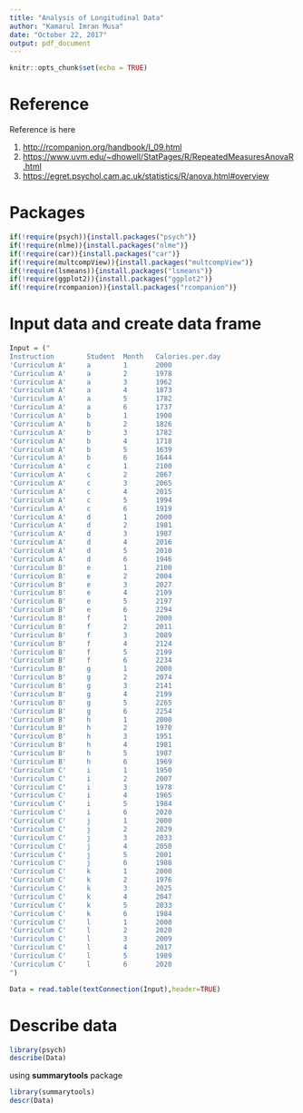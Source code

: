 ---
title: "Analysis of Longitudinal Data"
author: "Kamarul Imran Musa"
date: "October 22, 2017"
output: pdf_document
---

```{r setup, include=FALSE}
knitr::opts_chunk$set(echo = TRUE)
```

# Reference

Reference is here 

1.  <http://rcompanion.org/handbook/I_09.html>
2.  <https://www.uvm.edu/~dhowell/StatPages/R/RepeatedMeasuresAnovaR.html>
3.  <https://egret.psychol.cam.ac.uk/statistics/R/anova.html#overview>

# Packages

```{r}
if(!require(psych)){install.packages("psych")}
if(!require(nlme)){install.packages("nlme")}
if(!require(car)){install.packages("car")}
if(!require(multcompView)){install.packages("multcompView")}
if(!require(lsmeans)){install.packages("lsmeans")}
if(!require(ggplot2)){install.packages("ggplot2")}
if(!require(rcompanion)){install.packages("rcompanion")}
```

# Input data and create data frame

```{r}
Input = ("
Instruction        Student  Month   Calories.per.day
'Curriculum A'     a        1       2000
'Curriculum A'     a        2       1978
'Curriculum A'     a        3       1962
'Curriculum A'     a        4       1873
'Curriculum A'     a        5       1782
'Curriculum A'     a        6       1737
'Curriculum A'     b        1       1900
'Curriculum A'     b        2       1826
'Curriculum A'     b        3       1782
'Curriculum A'     b        4       1718
'Curriculum A'     b        5       1639
'Curriculum A'     b        6       1644
'Curriculum A'     c        1       2100
'Curriculum A'     c        2       2067
'Curriculum A'     c        3       2065
'Curriculum A'     c        4       2015
'Curriculum A'     c        5       1994
'Curriculum A'     c        6       1919
'Curriculum A'     d        1       2000
'Curriculum A'     d        2       1981
'Curriculum A'     d        3       1987
'Curriculum A'     d        4       2016
'Curriculum A'     d        5       2010
'Curriculum A'     d        6       1946
'Curriculum B'     e        1       2100
'Curriculum B'     e        2       2004
'Curriculum B'     e        3       2027
'Curriculum B'     e        4       2109
'Curriculum B'     e        5       2197
'Curriculum B'     e        6       2294
'Curriculum B'     f        1       2000
'Curriculum B'     f        2       2011
'Curriculum B'     f        3       2089
'Curriculum B'     f        4       2124
'Curriculum B'     f        5       2199
'Curriculum B'     f        6       2234
'Curriculum B'     g        1       2000
'Curriculum B'     g        2       2074
'Curriculum B'     g        3       2141
'Curriculum B'     g        4       2199
'Curriculum B'     g        5       2265
'Curriculum B'     g        6       2254
'Curriculum B'     h        1       2000
'Curriculum B'     h        2       1970
'Curriculum B'     h        3       1951
'Curriculum B'     h        4       1981
'Curriculum B'     h        5       1987
'Curriculum B'     h        6       1969
'Curriculum C'     i        1       1950
'Curriculum C'     i        2       2007
'Curriculum C'     i        3       1978
'Curriculum C'     i        4       1965
'Curriculum C'     i        5       1984
'Curriculum C'     i        6       2020
'Curriculum C'     j        1       2000
'Curriculum C'     j        2       2029
'Curriculum C'     j        3       2033
'Curriculum C'     j        4       2050
'Curriculum C'     j        5       2001
'Curriculum C'     j        6       1988
'Curriculum C'     k        1       2000
'Curriculum C'     k        2       1976
'Curriculum C'     k        3       2025
'Curriculum C'     k        4       2047
'Curriculum C'     k        5       2033
'Curriculum C'     k        6       1984
'Curriculum C'     l        1       2000
'Curriculum C'     l        2       2020
'Curriculum C'     l        3       2009
'Curriculum C'     l        4       2017
'Curriculum C'     l        5       1989
'Curriculum C'     l        6       2020
")

Data = read.table(textConnection(Input),header=TRUE)
```

# Describe data

```{r}
library(psych)
describe(Data)
```

using **summarytools** package

```{r}
library(summarytools)
descr(Data)
```

